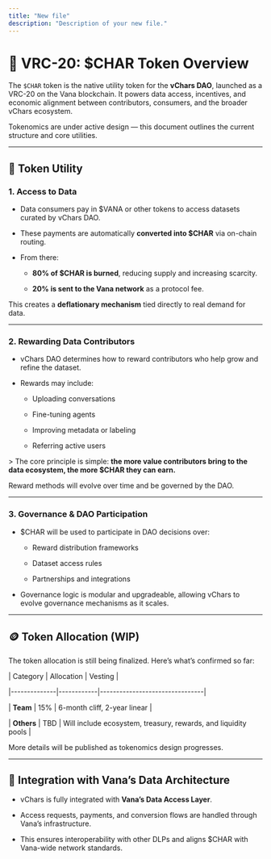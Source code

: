 ```yaml
---
title: "New file"
description: "Description of your new file."
---
```


# 💠 VRC-20: \$CHAR Token Overview

The `$CHAR` token is the native utility token for the **vChars DAO**, launched as a VRC-20 on the Vana blockchain. It powers data access, incentives, and economic alignment between contributors, consumers, and the broader vChars ecosystem.

Tokenomics are under active design — this document outlines the current structure and core utilities.

---

## 🧩 Token Utility

### 1. Access to Data

- Data consumers pay in \$VANA or other tokens to access datasets curated by vChars DAO.

- These payments are automatically **converted into \$CHAR** via on-chain routing.

- From there:

  - **80% of \$CHAR is burned**, reducing supply and increasing scarcity.

  - **20% is sent to the Vana network** as a protocol fee.

This creates a **deflationary mechanism** tied directly to real demand for data.

---

### 2. Rewarding Data Contributors

- vChars DAO determines how to reward contributors who help grow and refine the dataset.

- Rewards may include:

  - Uploading conversations

  - Fine-tuning agents

  - Improving metadata or labeling

  - Referring active users

\> The core principle is simple: **the more value contributors bring to the data ecosystem, the more \$CHAR they can earn.**

Reward methods will evolve over time and be governed by the DAO.

---

### 3. Governance & DAO Participation

- \$CHAR will be used to participate in DAO decisions over:

  - Reward distribution frameworks

  - Dataset access rules

  - Partnerships and integrations

- Governance logic is modular and upgradeable, allowing vChars to evolve governance mechanisms as it scales.

---

## 🪙 Token Allocation (WIP)

The token allocation is still being finalized. Here’s what’s confirmed so far:

| Category     | Allocation | Vesting                        |

|--------------|------------|--------------------------------|

| **Team**     | 15%        | 6-month cliff, 2-year linear   |

| **Others**   | TBD        | Will include ecosystem, treasury, rewards, and liquidity pools |

More details will be published as tokenomics design progresses.

---

## 🔌 Integration with Vana’s Data Architecture

- vChars is fully integrated with **Vana’s Data Access Layer**.

- Access requests, payments, and conversion flows are handled through Vana’s infrastructure.

- This ensures interoperability with other DLPs and aligns \$CHAR with Vana-wide network standards.